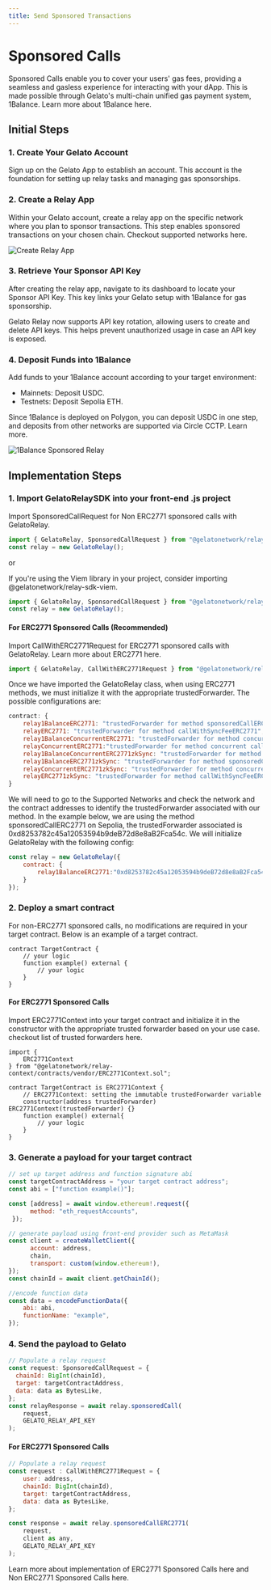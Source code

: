 ```yaml
---
title: Send Sponsored Transactions
---
```


# Sponsored Calls

Sponsored Calls enable you to cover your users' gas fees, providing a seamless and gasless experience for interacting with your dApp. This is made possible through Gelato's multi-chain unified gas payment system, 1Balance. Learn more about 1Balance here.

## Initial Steps

### 1. Create Your Gelato Account
Sign up on the Gelato App to establish an account. This account is the foundation for setting up relay tasks and managing gas sponsorships.

### 2. Create a Relay App
Within your Gelato account, create a relay app on the specific network where you plan to sponsor transactions. This step enables sponsored transactions on your chosen chain. Checkout supported networks here.

![Create Relay App](../../images/create-relay-app-sponsored.png)

### 3. Retrieve Your Sponsor API Key
After creating the relay app, navigate to its dashboard to locate your Sponsor API Key. This key links your Gelato setup with 1Balance for gas sponsorship.

Gelato Relay now supports API key rotation, allowing users to create and delete API keys. This helps prevent unauthorized usage in case an API key is exposed.

### 4. Deposit Funds into 1Balance
Add funds to your 1Balance account according to your target environment:

- Mainnets: Deposit USDC.
- Testnets: Deposit Sepolia ETH.

Since 1Balance is deployed on Polygon, you can deposit USDC in one step, and deposits from other networks are supported via Circle CCTP. Learn more.

![1Balance Sponsored Relay](../../images/1balance-sponsored-relay.png)

## Implementation Steps

### 1. Import GelatoRelaySDK into your front-end .js project
Import SponsoredCallRequest for Non ERC2771 sponsored calls with GelatoRelay.

```javascript
import { GelatoRelay, SponsoredCallRequest } from "@gelatonetwork/relay-sdk";
const relay = new GelatoRelay();
```

or

If you're using the Viem library in your project, consider importing @gelatonetwork/relay-sdk-viem.

```javascript
import { GelatoRelay, SponsoredCallRequest } from "@gelatonetwork/relay-sdk-viem";
const relay = new GelatoRelay();
```

#### For ERC2771 Sponsored Calls (Recommended)
Import CallWithERC2771Request for ERC2771 sponsored calls with GelatoRelay. Learn more about ERC2771 here.

```javascript
import { GelatoRelay, CallWithERC2771Request } from "@gelatonetwork/relay-sdk-viem";
```

Once we have imported the GelatoRelay class, when using ERC2771 methods, we must initialize it with the appropriate trustedForwarder. 
The possible configurations are: 

```javascript
contract: {
    relay1BalanceERC2771: "trustedForwarder for method sponsoredCallERC2771",
    relayERC2771: "trustedForwarder for method callWithSyncFeeERC2771",
    relay1BalanceConcurrentERC2771: "trustedForwarder for method concurrent sponsoredCallERC2771",
    relayConcurrentERC2771:"trustedForwarder for method concurrent callWithSyncFeeERC2771",
    relay1BalanceConcurrentERC2771zkSync: "trustedForwarder for method concurrent sponsoredCallERC2771 on zkSync",
    relay1BalanceERC2771zkSync: "trustedForwarder for method sponsoredCallERC2771 on zkSync",
    relayConcurrentERC2771zkSync: "trustedForwarder for method concurrent callWithSyncFeeERC2771 on zkSync",
    relayERC2771zkSync: "trustedForwarder for method callWithSyncFeeERC2771 on zkSync",
}
```

We will need to go to the Supported Networks and check the network and the contract addresses to identify the trustedForwarder associated with our method.
In the example below, we are using the method sponsoredCallERC2771 on Sepolia, the trustedForwarder associated is 0xd8253782c45a12053594b9deB72d8e8aB2Fca54c. We will initialize GelatoRelay with the following config:

```javascript
const relay = new GelatoRelay({
    contract: {
        relay1BalanceERC2771:"0xd8253782c45a12053594b9deB72d8e8aB2Fca54c"
    }
});
```

### 2. Deploy a smart contract
For non-ERC2771 sponsored calls, no modifications are required in your target contract. Below is an example of a target contract.

```solidity
contract TargetContract {
    // your logic
    function example() external {
        // your logic
    }
}
```

#### For ERC2771 Sponsored Calls
Import ERC2771Context into your target contract and initialize it in the constructor with the appropriate trusted forwarder based on your use case. checkout list of trusted forwarders here.  

```solidity
import {
    ERC2771Context
} from "@gelatonetwork/relay-context/contracts/vendor/ERC2771Context.sol";

contract TargetContract is ERC2771Context {
    // ERC2771Context: setting the immutable trustedForwarder variable
    constructor(address trustedForwarder) ERC2771Context(trustedForwarder) {}
    function example() external{
        // your logic
    }
}
```

### 3. Generate a payload for your target contract

```javascript
// set up target address and function signature abi
const targetContractAddress = "your target contract address";
const abi = ["function example()"];

const [address] = await window.ethereum!.request({
      method: "eth_requestAccounts",
 });

// generate payload using front-end provider such as MetaMask
const client = createWalletClient({
      account: address,
      chain,
      transport: custom(window.ethereum!),
});
const chainId = await client.getChainId();

//encode function data
const data = encodeFunctionData({
    abi: abi,
    functionName: "example",
});
```

### 4. Send the payload to Gelato

```javascript
// Populate a relay request
const request: SponsoredCallRequest = {
  chainId: BigInt(chainId),
  target: targetContractAddress,
  data: data as BytesLike,
};
const relayResponse = await relay.sponsoredCall(
    request,
    GELATO_RELAY_API_KEY
);
```

#### For ERC2771 Sponsored Calls

```javascript
// Populate a relay request
const request : CallWithERC2771Request = {
    user: address,
    chainId: BigInt(chainId),
    target: targetContractAddress,
    data: data as BytesLike,
};

const response = await relay.sponsoredCallERC2771(
    request,
    client as any,
    GELATO_RELAY_API_KEY
);
```

Learn more about implementation of ERC2771 Sponsored Calls here and Non ERC2771 Sponsored Calls here.